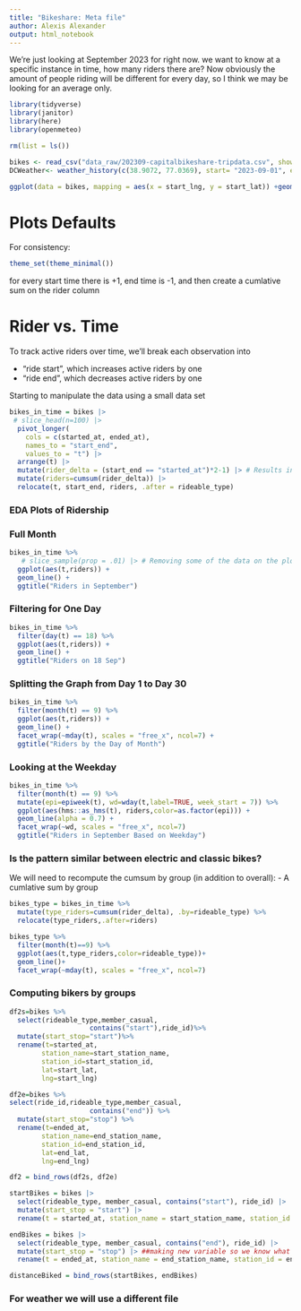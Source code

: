```yaml
---
title: "Bikeshare: Meta file"
author: Alexis Alexander
output: html_notebook
---
```


We're just looking at September 2023 for right now. we want to know at a specific instance in time, how many riders there are? Now obviously the amount of people riding will be different for every day, so I think we may be looking for an average only.


```r
library(tidyverse)
library(janitor)
library(here)
library(openmeteo)

rm(list = ls())

bikes <- read_csv("data_raw/202309-capitalbikeshare-tripdata.csv", show_col_types = FALSE) %>% clean_names()
DCWeather<- weather_history(c(38.9072, 77.0369), start= "2023-09-01", end= "2023-09-30", hourly = c("apparent_temperature", "windspeed_10m", "precipitation", "rain"))

ggplot(data = bikes, mapping = aes(x = start_lng, y = start_lat)) +geom_point()
```
# Plots Defaults
For consistency:

```r
theme_set(theme_minimal())
```


for every start time there is +1, end time is -1, and then create a cumlative sum on the rider column 

# Rider vs. Time

To track active riders over time, we'll break each observation into 

* "ride start", which increases active riders by one
* "ride end", which decreases active riders by one 

Starting to manipulate the data using a small data set 

```r
bikes_in_time = bikes |>
 # slice_head(n=100) |>
  pivot_longer(
    cols = c(started_at, ended_at),
    names_to = "start_end",
    values_to = "t") |>
  arrange(t) |>
  mutate(rider_delta = (start_end == "started_at")*2-1) |> # Results in +/- 1 
  mutate(riders=cumsum(rider_delta)) |>
  relocate(t, start_end, riders, .after = rideable_type)
```


### EDA Plots of Ridership 

### Full Month 

```r
bikes_in_time %>%
   # slice_sample(prop = .01) |> # Removing some of the data on the plot 
  ggplot(aes(t,riders)) +
  geom_line() +
  ggtitle("Riders in September")
```

### Filtering for One Day

```r
bikes_in_time %>%
  filter(day(t) == 18) %>%
  ggplot(aes(t,riders)) +
  geom_line() +
  ggtitle("Riders on 18 Sep")
```

### Splitting the Graph from Day 1 to Day 30 

```r
bikes_in_time %>%
  filter(month(t) == 9) %>%
  ggplot(aes(t,riders)) +
  geom_line() +
  facet_wrap(~mday(t), scales = "free_x", ncol=7) +
  ggtitle("Riders by the Day of Month")
```

### Looking at the Weekday 

```r
bikes_in_time %>%
  filter(month(t) == 9) %>%
  mutate(epi=epiweek(t), wd=wday(t,label=TRUE, week_start = 7)) %>%
  ggplot(aes(hms::as_hms(t), riders,color=as.factor(epi))) +
  geom_line(alpha = 0.7) + 
  facet_wrap(~wd, scales = "free_x", ncol=7)
  ggtitle("Riders in September Based on Weekday")
```

### Is the pattern similar between electric and classic bikes?

We will need to recompute the cumsum by group (in addition to overall): - A cumlative sum by group 

```r
bikes_type = bikes_in_time %>%
  mutate(type_riders=cumsum(rider_delta), .by=rideable_type) %>%
  relocate(type_riders,.after=riders)
```

```r
bikes_type %>% 
  filter(month(t)==9) %>%
  ggplot(aes(t,type_riders,color=rideable_type))+
  geom_line()+
  facet_wrap(~mday(t), scales = "free_x", ncol=7)
```


### Computing bikers by groups

```r
df2s=bikes %>% 
  select(rideable_type,member_casual,
                	contains("start"),ride_id)%>% 
  mutate(start_stop="start")%>%
  rename(t=started_at,
     	station_name=start_station_name,
     	station_id=start_station_id,
     	lat=start_lat,
     	lng=start_lng)

df2e=bikes %>%
select(ride_id,rideable_type,member_casual,
                	contains("end")) %>%
  mutate(start_stop="stop") %>%
  rename(t=ended_at,
     	station_name=end_station_name,
     	station_id=end_station_id,
     	lat=end_lat,
     	lng=end_lng)

df2 = bind_rows(df2s, df2e)
```



```r
startBikes = bikes |> 
  select(rideable_type, member_casual, contains("start"), ride_id) |>
  mutate(start_stop = "start") |>
  rename(t = started_at, station_name = start_station_name, station_id = start_station_id, lat = start_lat, lng = start_lng)

endBikes = bikes |> 
  select(rideable_type, member_casual, contains("end"), ride_id) |>
  mutate(start_stop = "stop") |> ##making new variable so we know what this data is when we merge
  rename(t = ended_at, station_name = end_station_name, station_id = end_station_id, lat = end_lat, lng = end_lng)

distanceBiked = bind_rows(startBikes, endBikes)

```

### For weather we will use a different file
